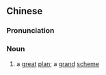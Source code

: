 {{also|大计}}
==Chinese==
{{zh-forms|s=大计}}

===Pronunciation===
{{zh-pron
|m=dàjì
|mn=tāi-kè
|cat=n
}}

===Noun===
{{zh-noun}}

# {{lb|zh|literary}} a [[great]] [[plan]]; a [[grand]] [[scheme]]